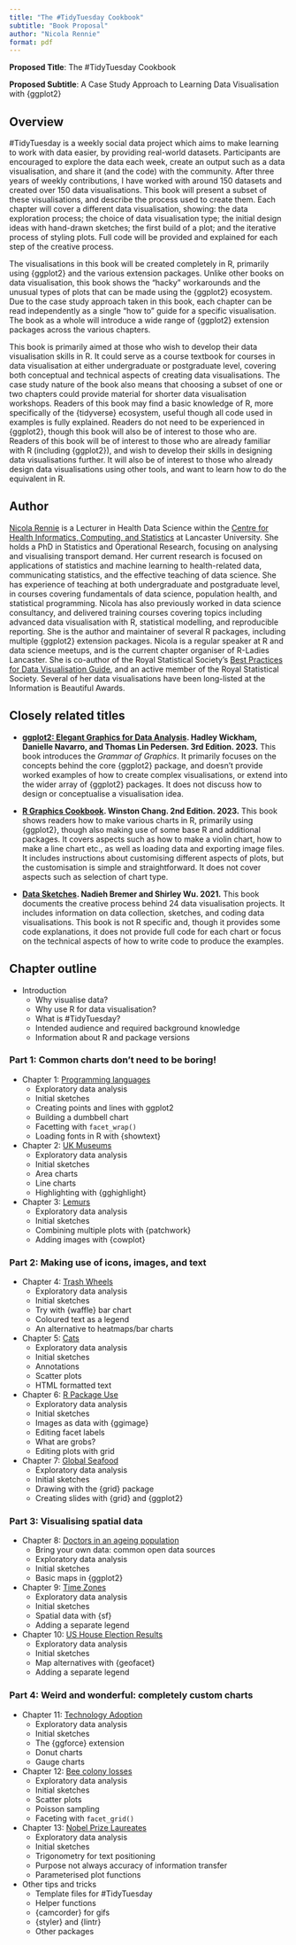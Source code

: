 ```yaml
---
title: "The #TidyTuesday Cookbook"
subtitle: "Book Proposal"
author: "Nicola Rennie"
format: pdf
---
```


**Proposed Title**: The #TidyTuesday Cookbook

**Proposed Subtitle**: A Case Study Approach to Learning Data Visualisation with {ggplot2}

## Overview

#TidyTuesday is a weekly social data project which aims to make learning to work with data easier, by providing real-world datasets. Participants are encouraged to explore the data each week, create an output such as a data visualisation, and share it (and the code) with the community. After three years of weekly contributions, I have worked with around 150 datasets and created over 150 data visualisations. This book will present a subset of these visualisations, and describe the process used to create them. Each chapter will cover a different data visualisation, showing: the data exploration process; the choice of data visualisation type; the initial design ideas with hand-drawn sketches; the first build of a plot; and the iterative process of styling plots. Full code will be provided and explained for each step of the creative process.

The visualisations in this book will be created completely in R, primarily using {ggplot2} and the various extension packages. Unlike other books on data visualisation, this book shows the "hacky" workarounds and the unusual types of plots that can be made using the {ggplot2} ecosystem. Due to the case study approach taken in this book, each chapter can be read independently as a single "how to" guide for a specific visualisation. The book as a whole will introduce a wide range of {ggplot2} extension packages across the various chapters.

This book is primarily aimed at those who wish to develop their data visualisation skills in R. It could serve as a course textbook for courses in data visualisation at either undergraduate or postgraduate level, covering both conceptual and technical aspects of creating data visualisations. The case study nature of the book also means that choosing a subset of one or two chapters could provide material for shorter data visualisation workshops. Readers of this book may find a basic knowledge of R, more specifically of the {tidyverse} ecosystem, useful though all code used in examples is fully explained. Readers do not need to be experienced in {ggplot2}, though this book will also be of interest to those who are. Readers of this book will be of interest to those who are already familiar with R (including {ggplot2}), and wish to develop their skills in designing data visualisations further. It will also be of interest to those who already design data visualisations using other tools, and want to learn how to do the equivalent in R.


## Author

[Nicola Rennie](https://nrennie.rbind.io/) is a Lecturer in Health Data Science within the [Centre for Health Informatics, Computing, and Statistics](https://chicas.lancaster-university.uk/index.html) at Lancaster University. She holds a PhD in Statistics and Operational Research, focusing on analysing and visualising transport demand. Her current research is focused on applications of statistics and machine learning to health-related data, communicating statistics, and the effective teaching of data science. She has experience of teaching at both undergraduate and postgraduate level, in courses covering fundamentals of data science, population health, and statistical programming. Nicola has also previously worked in data science consultancy, and delivered training courses covering topics including advanced data visualisation with R, statistical modelling, and reproducible reporting. She is the author and maintainer of several R packages, including multiple {ggplot2} extension packages. Nicola is a regular speaker at R and data science meetups, and is the current chapter organiser of R-Ladies Lancaster. She is co-author of the Royal Statistical Society's [Best Practices for Data Visualisation Guide](https://royal-statistical-society.github.io/datavisguide/), and an active member of the Royal Statistical Society. Several of her data visualisations have been long-listed at the Information is Beautiful Awards.


## Closely related titles

* **[ggplot2: Elegant Graphics for Data Analysis](https://ggplot2-book.org/). Hadley Wickham, Danielle Navarro, and Thomas Lin Pedersen. 3rd Edition. 2023.**
This book introduces the *Grammar of Graphics*. It primarily focuses on the concepts behind the core {ggplot2} package, and doesn't provide worked examples of how to create complex visualisations, or extend into the wider array of {ggplot2} packages. It does not discuss how to design or conceptualise a visualisation idea.

* **[R Graphics Cookbook](https://r-graphics.org/). Winston Chang. 2nd Edition. 2023.** This book shows readers how to make various charts in R, primarily using {ggplot2}, though also making use of some base R and additional packages. It covers aspects such as how to make a violin chart, how to make a line chart etc., as well as loading data and exporting image files. It includes instructions about customising different aspects of plots, but the customisation is simple and straightforward. It does not cover aspects such as selection of chart type.

* **[Data Sketches](https://www.datasketch.es/). Nadieh Bremer and Shirley Wu. 2021.**
This book documents the creative process behind 24 data visualisation projects. It includes information on data collection, sketches, and coding data visualisations. This book is not R specific and, though it provides some code explanations, it does not provide full code for each chart or focus on the technical aspects of how to write code to produce the examples.


## Chapter outline

* Introduction
  * Why visualise data?
  * Why use R for data visualisation?
  * What is #TidyTuesday?
  * Intended audience and required background knowledge
  * Information about R and package versions
  
### Part 1: Common charts don't need to be boring!

* Chapter 1: [Programming languages](https://github.com/nrennie/tidytuesday/tree/main/2023/2023-03-21)
  * Exploratory data analysis
  * Initial sketches
  * Creating points and lines with ggplot2
  * Building a dumbbell chart
  * Facetting with `facet_wrap()`
  * Loading fonts in R with {showtext}

* Chapter 2: [UK Museums](https://github.com/nrennie/tidytuesday/tree/main/2022/2022-11-22)
  * Exploratory data analysis
  * Initial sketches
  * Area charts
  * Line charts
  * Highlighting with {gghighlight}
  
* Chapter 3: [Lemurs](https://github.com/nrennie/tidytuesday/tree/main/2021/24-08-2021)
  * Exploratory data analysis
  * Initial sketches
  * Combining multiple plots with {patchwork}
  * Adding images with {cowplot}

### Part 2: Making use of icons, images, and text

* Chapter 4: [Trash Wheels](https://github.com/nrennie/tidytuesday/tree/main/2024/2024-03-05)
  * Exploratory data analysis
  * Initial sketches
  * Try with {waffle} bar chart
  * Coloured text as a legend
  * An alternative to heatmaps/bar charts
  
* Chapter 5: [Cats](https://github.com/nrennie/tidytuesday/tree/main/2023/2023-01-31)
  * Exploratory data analysis
  * Initial sketches
  * Annotations
  * Scatter plots
  * HTML formatted text
  
* Chapter 6: [R Package Use](https://github.com/nrennie/tidytuesday/tree/main/2022/2022-03-15)
  * Exploratory data analysis
  * Initial sketches
  * Images as data with {ggimage}
  * Editing facet labels
  * What are grobs?
  * Editing plots with grid
  
* Chapter 7: [Global Seafood](https://github.com/nrennie/tidytuesday/tree/main/2021/12-10-2021)
  * Exploratory data analysis
  * Initial sketches
  * Drawing with the {grid} package
  * Creating slides with {grid} and {ggplot2}
  
### Part 3: Visualising spatial data

* Chapter 8: [Doctors in an ageing population](https://github.com/nrennie/tidytuesday/tree/main/2023/2023-01-03)
  * Bring your own data: common open data sources
  * Exploratory data analysis
  * Initial sketches
  * Basic maps in {ggplot2}

* Chapter 9: [Time Zones](https://github.com/nrennie/tidytuesday/tree/main/2023/2023-03-28/20230328.R)
  * Exploratory data analysis
  * Initial sketches
  * Spatial data with {sf}
  * Adding a separate legend

* Chapter 10: [US House Election Results](https://github.com/nrennie/tidytuesday/tree/main/2023/2023-11-07)
  * Exploratory data analysis
  * Initial sketches
  * Map alternatives with {geofacet}
  * Adding a separate legend

### Part 4: Weird and wonderful: completely custom charts

* Chapter 11: [Technology Adoption](https://github.com/nrennie/tidytuesday/tree/main/2022/2022-07-19)
  * Exploratory data analysis
  * Initial sketches
  * The {ggforce} extension
  * Donut charts
  * Gauge charts
  
* Chapter 12: [Bee colony losses](https://github.com/nrennie/tidytuesday/tree/main/2022/2022-01-11)
  * Exploratory data analysis
  * Initial sketches
  * Scatter plots
  * Poisson sampling
  * Faceting with `facet_grid()`
  
* Chapter 13: [Nobel Prize Laureates](https://github.com/nrennie/tidytuesday/tree/main/2019/2019-05-14)
  * Exploratory data analysis
  * Initial sketches
  * Trigonometry for text positioning
  * Purpose not always accuracy of information transfer
  * Parameterised plot functions

* Other tips and tricks
  * Template files for #TidyTuesday
  * Helper functions
  * {camcorder} for gifs
  * {styler} and {lintr}
  * Other packages
